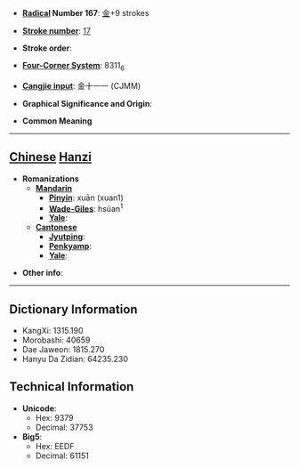 * '''[[Wiktionary:Chinese radical index| Radical]] Number 167''': [[Wiktionary:Chinese radical index 金|金]]+9 strokes

* '''[[Wiktionary:Chinese total strokes index|Stroke number]]''': [[Wiktionary:Chinese total strokes index 17|17]]

* '''Stroke order''': 

* '''[[Wiktionary:Chinese four corner index|Four-Corner System]]''': 8311<sub>6</sub>

* '''[[Wiktionary:Chinese Cangjie index|Cangjie input]]''': 金十一一 (CJMM)

* '''Graphical Significance and Origin''': 

* '''Common Meaning'''

----

== [[Chinese]] [[Hanzi]] ==

* '''Romanizations'''
** '''[[Mandarin]]'''
*** '''[[Pinyin]]''': xuān (xuan1)
*** '''[[Wade-Giles]]''': hsüan<sup>1</sup>
*** '''[[Yale]]''': 
** '''[[Cantonese]]'''
*** '''[[Jyutping]]''':
*** '''[[Penkyamp]]''': 
*** '''[[Yale]]''': 

* '''Other info''': 

----

== Dictionary Information ==

* KangXi: 1315.190
* Morobashi: 40659
* Dae Jaweon: 1815.270
* Hanyu Da Zidian: 64235.230

== Technical Information ==

* '''Unicode''':
** Hex: 9379
** Decimal: 37753
* '''Big5''':
** Hex: EEDF
** Decimal: 61151